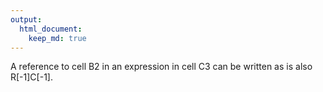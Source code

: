 ```yaml
---
output:
  html_document:
    keep_md: true
---
```


A reference to cell B2 in an expression in cell C3 can be written as is also R[-1]C[-1].
